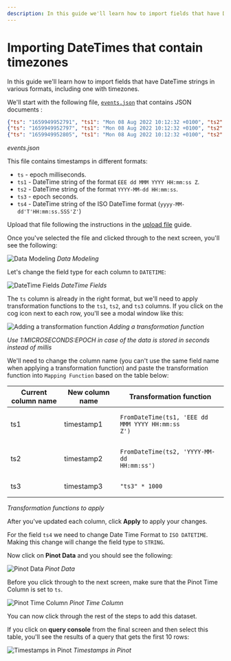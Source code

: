 ```yaml
---
description: In this guide we'll learn how to import fields that have DateTime strings that contain timezones using StarTree Data Manager.
---
```


# Importing DateTimes that contain timezones

In this guide we'll learn how to import fields that have DateTime strings in various formats, including one with timezones.

We'll start with the following file, [`events.json`](/data/events-ns.json) that contains JSON documents :

```json
{"ts": "1659949952791", "ts1": "Mon 08 Aug 2022 10:12:32 +0100", "ts2": "2022-08-08 10:12:32", "ts3": "1659949952", "ts4": "2022-08-08T10:12:32.795Z"}
{"ts": "1659949952797", "ts1": "Mon 08 Aug 2022 10:12:32 +0100", "ts2": "2022-08-08 10:12:32", "ts3": "1659949952", "ts4": "2022-08-08T10:12:32.802Z"}
{"ts": "1659949952805", "ts1": "Mon 08 Aug 2022 10:12:32 +0100", "ts2": "2022-08-08 10:12:32", "ts3": "1659949952", "ts4": "2022-08-08T10:12:32.809Z"}
```
*events.json*

This file contains timestamps in different formats:

* `ts` - epoch milliseconds.
* `ts1` - DateTime string of the format `EEE dd MMM YYYY HH:mm:ss Z`.
* `ts2` - DateTime string of the format `YYYY-MM-dd HH:mm:ss`.
* `ts3` - epoch seconds.
* `ts4` - DateTime string of the ISO DateTime format (`yyyy-MM-dd'T'HH:mm:ss.SSS'Z'`)

Upload that file following the instructions in the [upload file](../upload-file.md) guide.

Once you've selected the file and clicked through to the next screen, you'll see the following:

![Data Modeling](/img/dataset-manager/timezones-data-modeling.png)
*Data Modeling*

Let's change the field type for each column to `DATETIME`:

![DateTime Fields](/img/dataset-manager/timezones-datetime-fields.png)
*DateTime Fields*   

The `ts` column is already in the right format, but we'll need to apply transformation functions to the `ts1`, `ts2`, and `ts3` columns.
If you click on the cog icon next to each row, you'll see a modal window like this:

![Adding a transformation function](/img/dataset-manager/timezones-modal.png)
*Adding a transformation function*

*Use 1:MICROSECONDS:EPOCH in case of the data is stored in seconds instead of millis*

We'll need to change the column name (you can't use the same field name when applying a transformation function) and paste the transformation function into `Mapping Function` based on the table below:

| Current column name       | New column name | Transformation function  |
|----------|-------------|-------------|
|ts1	|timestamp1	|<pre lang="sql"><code>FromDateTime(ts1, 'EEE dd MMM YYYY HH:mm:ss Z')</code></pre>	|
|ts2	|timestamp2	|<pre lang="sql"><code>FromDateTime(ts2, 'YYYY-MM-dd HH:mm:ss')</code></pre>	|
|ts3	|timestamp3	|<pre lang="sql"><code>"ts3" * 1000</code></pre>	|

*Transformation functions to apply*

After you've updated each column, click **Apply** to apply your changes.

For the field `ts4` we need to change Date Time Format to `ISO DATETIME`.
Making this change will change the field type to `STRING`.



Now click on **Pinot Data** and you should see the following:

![Pinot Data](/img/dataset-manager/pinot-data.png)
*Pinot Data*

Before you click through to the next screen, make sure that the Pinot Time Column is set to `ts`. 


![Pinot Time Column](/img/dataset-manager/pinot-time-column.png)
*Pinot Time Column*

You can now click through the rest of the steps to add this dataset.

If you click on **query console** from the final screen and then select this table, you'll see the results of a query that gets the first 10 rows:

![Timestamps in Pinot](/img/dataset-manager/timestamps-pinot-ui.png)
*Timestamps in Pinot*